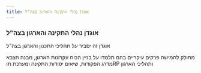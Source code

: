 ```yaml
---
title: אוגדן נהלי התקינה והארגון בצה"ל
---
```


### אוגדן נהלי התקינה והארגון בצה"ל

אוגדן זה יסביר על תהליכי התכנון והארגון בצה"ל

מחולק לחמישה פרקים עיקריים בהם תלמדו על בניין הכוח עקרונות הארגון, מבנה הצבא מדרג הפקודות, שיאים יסודות התקינה ומערכת תוRP ותהליכי הארגון

 

